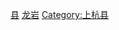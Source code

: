 [[Category:龙岩区县市行政区划|县]]
[[Category:福建省各县市区行政区划|龙岩]]
[[Category:上杭县|Category:上杭县]]
{{catmore|上杭县|福建省上杭县}}